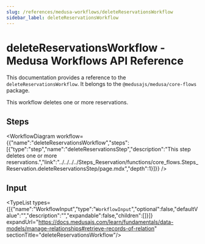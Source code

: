 ```yaml
---
slug: /references/medusa-workflows/deleteReservationsWorkflow
sidebar_label: deleteReservationsWorkflow
---
```



# deleteReservationsWorkflow - Medusa Workflows API Reference

This documentation provides a reference to the `deleteReservationsWorkflow`. It belongs to the `@medusajs/medusa/core-flows` package.

This workflow deletes one or more reservations.

## Steps

<WorkflowDiagram workflow={{"name":"deleteReservationsWorkflow","steps":[{"type":"step","name":"deleteReservationsStep","description":"This step deletes one or more reservations.","link":"../../../../Steps_Reservation/functions/core_flows.Steps_Reservation.deleteReservationsStep/page.mdx","depth":1}]}} />

## Input

<TypeList types={[{"name":"WorkflowInput","type":"`WorkflowInput`","optional":false,"defaultValue":"","description":"","expandable":false,"children":[]}]} expandUrl="https://docs.medusajs.com/learn/fundamentals/data-models/manage-relationships#retrieve-records-of-relation" sectionTitle="deleteReservationsWorkflow"/>
